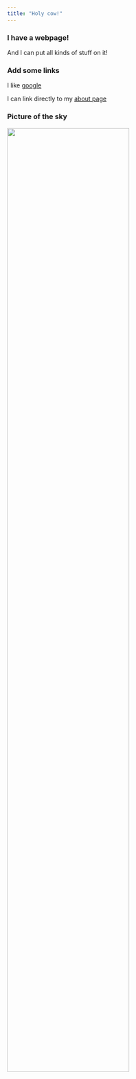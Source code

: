```yaml
---
title: "Holy cow!"
---
```


### I have a webpage!

And I can put all kinds of stuff on it!

### Add some links

I like [google](https://www.google.com/)

I can link directly to my [about page](about.html)

### Picture of the sky
<img src="pic.png" style="width:75%">